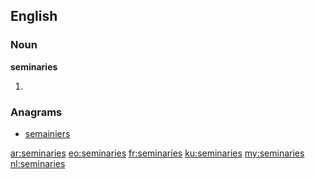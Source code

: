 ==English==

===Noun===
'''seminaries'''

# {{plural of|[[seminary]]}}

===Anagrams===
* [[semainiers#English|semainiers]]

[[ar:seminaries]]
[[eo:seminaries]]
[[fr:seminaries]]
[[ku:seminaries]]
[[my:seminaries]]
[[nl:seminaries]]